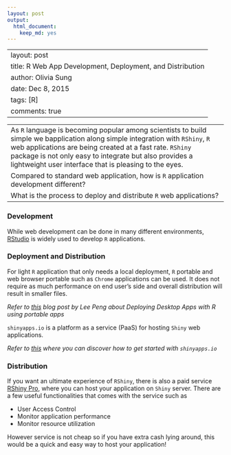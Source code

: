 ```yaml
---
layout: post
output:
  html_document:
    keep_md: yes
---
```

---
layout: post
title: R Web App Development, Deployment, and Distribution
author: Olivia Sung
date: Dec 8, 2015
tags: [R]
comments: true
---

---
As `R` language is becoming popular among scientists to build simple we bapplication along simple integration with `RShiny`, `R` web applications are being created at a fast rate. `RShiny` package is not only easy to integrate but also provides a lightweight user interface that is pleasing to the eyes.
Compared to standard web application, how is `R` application development different? 
What is the process to deploy and distribute `R` web applications?
---

### Development

While web development can be done in many different environments, [RStudio](https://www.rstudio.com/) is widely used to develop `R` applications.

### Deployment and Distribution

For light `R` application that only needs a local deployment, `R` portable and web browser portable such as `Chrome` applications can be used. It does not require as much performance on end user's side and overall distribution will result in smaller files.

  *Refer to [this](http://www.r-bloggers.com/deploying-desktop-apps-with-r/) blog post by Lee Peng about Deploying Desktop Apps with R using portable apps*

`shinyapps.io` is a platform as a service (PaaS) for hosting `Shiny` web applications.

  *Refer to [this](http://shiny.rstudio.com/articles/shinyapps.html) where you can discover how to get started with `shinyapps.io`*

### Distribution

If you want an ultimate experience of `RShiny`, there is also a paid service [RShiny Pro](https://www.rstudio.com/products/shiny-server-pro/), where you can host your application on `Shiny` server. 
There are a few useful functionalities that comes with the service such as 

- User Access Control
- Monitor application performance 
- Monitor resource utilization 

However service is not cheap so if you have extra cash lying around, this would be a quick and easy way to host your application!


